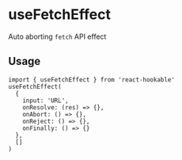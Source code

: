 # useFetchEffect

Auto aborting `fetch` API effect

## Usage

```tsx
import { useFetchEffect } from 'react-hookable'
useFetchEffect(
  {
    input: 'URL',
    onResolve: (res) => {},
    onAbort: () => {},
    onReject: () => {},
    onFinally: () => {}
  },
  []
)
```

